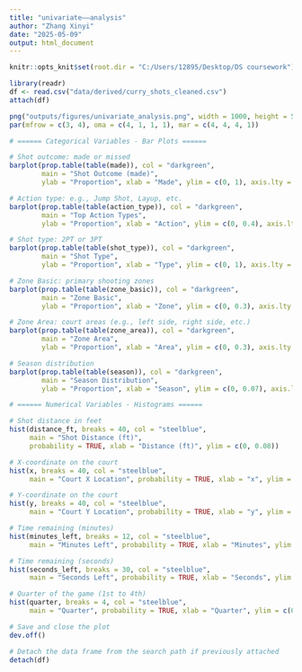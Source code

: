 ---
title: "univariate——analysis"
author: "Zhang Xinyi"
date: "2025-05-09"
output: html_document
---

```{r setup, include=FALSE}
knitr::opts_knit$set(root.dir = "C:/Users/12895/Desktop/DS coursework")
```


```{r}
library(readr)
df <- read.csv("data/derived/curry_shots_cleaned.csv")
attach(df)
```


```{r}
png("outputs/figures/univariate_analysis.png", width = 1000, height = 580, res = 80)
par(mfrow = c(3, 4), oma = c(4, 1, 1, 1), mar = c(4, 4, 4, 1))

# ====== Categorical Variables - Bar Plots ======

# Shot outcome: made or missed
barplot(prop.table(table(made)), col = "darkgreen",
        main = "Shot Outcome (made)",
        ylab = "Proportion", xlab = "Made", ylim = c(0, 1), axis.lty = 1)

# Action type: e.g., Jump Shot, Layup, etc.
barplot(prop.table(table(action_type)), col = "darkgreen",
        main = "Top Action Types",
        ylab = "Proportion", xlab = "Action", ylim = c(0, 0.4), axis.lty = 1)

# Shot type: 2PT or 3PT
barplot(prop.table(table(shot_type)), col = "darkgreen",
        main = "Shot Type",
        ylab = "Proportion", xlab = "Type", ylim = c(0, 1), axis.lty = 1)

# Zone Basic: primary shooting zones
barplot(prop.table(table(zone_basic)), col = "darkgreen",
        main = "Zone Basic",
        ylab = "Proportion", xlab = "Zone", ylim = c(0, 0.3), axis.lty = 1)

# Zone Area: court areas (e.g., left side, right side, etc.)
barplot(prop.table(table(zone_area)), col = "darkgreen",
        main = "Zone Area",
        ylab = "Proportion", xlab = "Area", ylim = c(0, 0.3), axis.lty = 1)

# Season distribution
barplot(prop.table(table(season)), col = "darkgreen",
        main = "Season Distribution",
        ylab = "Proportion", xlab = "Season", ylim = c(0, 0.07), axis.lty = 1)

# ====== Numerical Variables - Histograms ======

# Shot distance in feet
hist(distance_ft, breaks = 40, col = "steelblue",
     main = "Shot Distance (ft)",
     probability = TRUE, xlab = "Distance (ft)", ylim = c(0, 0.08))

# X-coordinate on the court
hist(x, breaks = 40, col = "steelblue",
     main = "Court X Location", probability = TRUE, xlab = "x", ylim = c(0, 0.03))

# Y-coordinate on the court
hist(y, breaks = 40, col = "steelblue",
     main = "Court Y Location", probability = TRUE, xlab = "y", ylim = c(0, 0.025))

# Time remaining (minutes)
hist(minutes_left, breaks = 12, col = "steelblue",
     main = "Minutes Left", probability = TRUE, xlab = "Minutes", ylim = c(0, 0.25))

# Time remaining (seconds)
hist(seconds_left, breaks = 30, col = "steelblue",
     main = "Seconds Left", probability = TRUE, xlab = "Seconds", ylim = c(0, 0.08))

# Quarter of the game (1st to 4th)
hist(quarter, breaks = 4, col = "steelblue",
     main = "Quarter", probability = TRUE, xlab = "Quarter", ylim = c(0, 0.4))

# Save and close the plot
dev.off()

# Detach the data frame from the search path if previously attached
detach(df)

```

